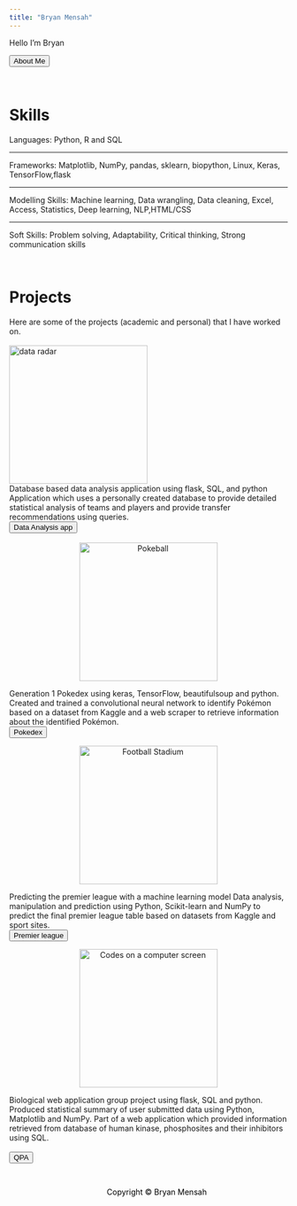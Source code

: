 ---
title: "Bryan Mensah"
---


Hello I'm Bryan   

<a href='about.html'style="color:black;"><button class="btn default">About Me</button></a>   

<br>

# Skills  

Languages: Python, R and SQL  
<hr>  
Frameworks: Matplotlib, NumPy, pandas, sklearn, biopython, Linux, Keras, TensorFlow,flask
<hr>  
Modelling Skills: Machine learning, Data wrangling, Data cleaning, Excel, Access, Statistics, Deep learning, NLP,HTML/CSS
<hr>  
Soft Skills: Problem solving, Adaptability, Critical thinking, Strong communication skills

<br>

# Projects
Here are some of the projects (academic and personal) that I have worked on. <br>  
<img src="pw_images/dataapp/tadataa3.jpg" alt="data radar" width=250" height="250">  
</center>  
Database based data analysis application using flask, SQL, and python  
Application which uses a personally created database to provide detailed statistical analysis of teams and players and provide transfer recommendations using queries.   
<a href='dataapp.html'style="color:black;"><button class="btn default">Data Analysis app</button></a> <br>  
<center>
<img src="pw_images/pokedex/pokeball.JPG" alt="Pokeball" width=250" height="250">
</center>  
Generation 1 Pokedex using keras, TensorFlow, beautifulsoup and python.  
Created and trained a convolutional neural network to identify Pokémon based on a dataset from Kaggle and a web scraper to retrieve information about the identified Pokémon.  
<a href='pokedex.html'style="color:black;"><button class="btn default">Pokedex</button></a> <br>  

<center>
<img src="pw_images/premier/premstad.JPG" alt="Football Stadium" width=250" height="250">
</center>  
Predicting the premier league with a machine learning model
Data analysis, manipulation and prediction using Python, Scikit-learn and NumPy to predict the final premier league table based on datasets from Kaggle and sport sites.    
<a href='premier.html'style="color:black;"><button class="btn default">Premier league</button></a> <br>   


<center>
<img src="pw_images/pa/paimg2.JPG" alt="Codes on a computer screen" width=250" height="250"></a>  
</center>  
Biological web application group project using flask, SQL and python.<br>
Produced statistical summary of user submitted data using Python, Matplotlib and NumPy.   Part of a web application which provided information retrieved from database of human kinase, phosphosites and their inhibitors using SQL.<br>  
<a href='pa.html'style="color:black;"><button class="btn default">QPA</button></a>

<style>
.footer {
  left: 0;
  bottom: 0;
  width: 100%;
  color: black;
  text-align: center;
  padding: 15px;
}
</style>

<div class="footer">
 <a href="contact.html" style="color:black;" class="fa fa-envelope fa-fw fa-2x"></a>
 <a href="https://github.com/bryanm17078" style="color:black;" class="fa fa-github fa-fw fa-2x"></a>
 <a href="https://www.linkedin.com/in/bryanmensah"style="color:black;" class="fa fa-linkedin fa-fw fa-2x"></a>
 <a href="D:/Bryan Mensah_CV_v4.pdf"style="color:black;" class="fa fa-file fa-fw fa-2x"></a>
 <p>Copyright © Bryan Mensah</p>
</div>
